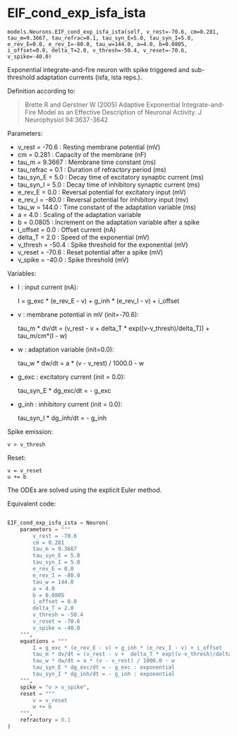 # EIF_cond_exp_isfa_ista { #ANNarchy.models.Neurons.EIF_cond_exp_isfa_ista }

`models.Neurons.EIF_cond_exp_isfa_ista(self, v_rest=-70.6, cm=0.281, tau_m=9.3667, tau_refrac=0.1, tau_syn_E=5.0, tau_syn_I=5.0, e_rev_E=0.0, e_rev_I=-80.0, tau_w=144.0, a=4.0, b=0.0805, i_offset=0.0, delta_T=2.0, v_thresh=-50.4, v_reset=-70.6, v_spike=-40.0)`

Exponential integrate-and-fire neuron with spike triggered and sub-threshold adaptation currents (isfa, ista reps.).
 
Definition according to:

> Brette R and Gerstner W (2005) Adaptive Exponential Integrate-and-Fire Model as an Effective Description of Neuronal Activity. J Neurophysiol 94:3637-3642

Parameters:

* v_rest = -70.6 :  Resting membrane potential (mV)
* cm = 0.281 : Capacity of the membrane (nF)
* tau_m = 9.3667 : Membrane time constant (ms)
* tau_refrac = 0.1 : Duration of refractory period (ms)
* tau_syn_E = 5.0 : Decay time of excitatory synaptic current (ms)
* tau_syn_I = 5.0 : Decay time of inhibitory synaptic current (ms)
* e_rev_E = 0.0 : Reversal potential for excitatory input (mV)
* e_rev_I = -80.0 : Reversal potential for inhibitory input (mv)
* tau_w = 144.0 : Time constant of the adaptation variable (ms)
* a = 4.0 : Scaling of the adaptation variable
* b = 0.0805 : Increment on the adaptation variable after a spike
* i_offset = 0.0 : Offset current (nA)
* delta_T = 2.0 : Speed of the exponential (mV)
* v_thresh = -50.4 : Spike threshold for the exponential (mV)
* v_reset = -70.6 : Reset potential after a spike (mV)
* v_spike = -40.0 : Spike threshold (mV)

Variables:

* I : input current (nA):

    I = g_exc * (e_rev_E - v) + g_inh * (e_rev_I - v) + i_offset

* v : membrane potential in mV (init=-70.6):

    tau_m * dv/dt = (v_rest - v +  delta_T * exp((v-v_thresh)/delta_T)) + tau_m/cm*(I - w)

* w : adaptation variable (init=0.0):

    tau_w * dw/dt = a * (v - v_rest) / 1000.0 - w

* g_exc : excitatory current (init = 0.0):

    tau_syn_E * dg_exc/dt = - g_exc

* g_inh : inhibitory current (init = 0.0):

    tau_syn_I * dg_inh/dt = - g_inh


Spike emission:

    v > v_thresh

Reset:

    v = v_reset
    u += b

The ODEs are solved using the explicit Euler method.

Equivalent code:

```python

EIF_cond_exp_isfa_ista = Neuron(
    parameters = """
        v_rest = -70.6
        cm = 0.281 
        tau_m = 9.3667 
        tau_syn_E = 5.0 
        tau_syn_I = 5.0 
        e_rev_E = 0.0 
        e_rev_I = -80.0
        tau_w = 144.0 
        a = 4.0
        b = 0.0805
        i_offset = 0.0
        delta_T = 2.0 
        v_thresh = -50.4
        v_reset = -70.6
        v_spike = -40.0 
    """, 
    equations = """
        I = g_exc * (e_rev_E - v) + g_inh * (e_rev_I - v) + i_offset            
        tau_m * dv/dt = (v_rest - v +  delta_T * exp((v-v_thresh)/delta_T)) + tau_m/cm*(I - w) : init=-70.6          
        tau_w * dw/dt = a * (v - v_rest) / 1000.0 - w           
        tau_syn_E * dg_exc/dt = - g_exc : exponential
        tau_syn_I * dg_inh/dt = - g_inh : exponential
    """,
    spike = "v > v_spike",
    reset = """
        v = v_reset
        w += b
    """,
    refractory = 0.1
)
```